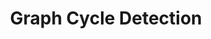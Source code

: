 ---
id: "ds_med_014"
questionType: "MULTIPLE_CHOICE"
title: "Graph Cycle Detection"
description: "Which algorithm is commonly used to detect cycles in a graph?"
difficulty: "MEDIUM"
category: "Data Structures"
options:
  - "BFS"
  - "DFS"
  - "Dijkstra"
  - "Prim"
correctAnswer: 1
---